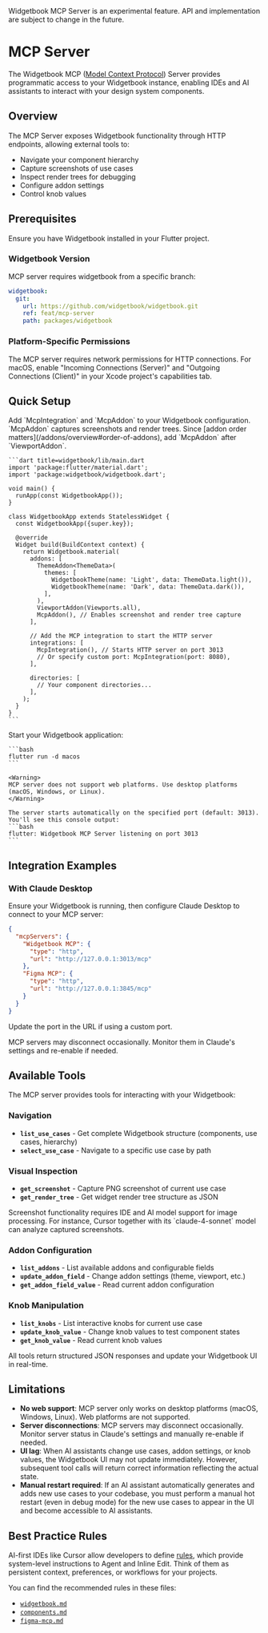 <Warning>
Widgetbook MCP Server is an experimental feature.
API and implementation are subject to change in the future.
</Warning>

# MCP Server

The Widgetbook MCP ([Model Context Protocol](https://docs.anthropic.com/en/docs/mcp)) Server provides programmatic access to your Widgetbook instance, enabling IDEs and AI assistants to interact with your design system components.

## Overview

The MCP Server exposes Widgetbook functionality through HTTP endpoints, allowing external tools to:

- Navigate your component hierarchy
- Capture screenshots of use cases
- Inspect render trees for debugging
- Configure addon settings
- Control knob values

## Prerequisites

Ensure you have Widgetbook installed in your Flutter project.

### Widgetbook Version

MCP server requires widgetbook from a specific branch:

```yaml
widgetbook:
  git:
    url: https://github.com/widgetbook/widgetbook.git
    ref: feat/mcp-server
    path: packages/widgetbook
```

### Platform-Specific Permissions

The MCP server requires network permissions for HTTP connections. 
For macOS, enable "Incoming Connections (Server)" and "Outgoing Connections (Client)" in your Xcode project's capabilities tab.

## Quick Setup

<Steps>
  <Step title="Add MCP Server and Addon to Your Widgetbook">
    Add `McpIntegration` and `McpAddon` to your Widgetbook configuration.
    `McpAddon` captures screenshots and render trees.
    Since [addon order matters](/addons/overview#order-of-addons), add `McpAddon` after `ViewportAddon`.

    ```dart title=widgetbook/lib/main.dart
    import 'package:flutter/material.dart';
    import 'package:widgetbook/widgetbook.dart';

    void main() {
      runApp(const WidgetbookApp());
    }

    class WidgetbookApp extends StatelessWidget {
      const WidgetbookApp({super.key});

      @override
      Widget build(BuildContext context) {
        return Widgetbook.material(
          addons: [
            ThemeAddon<ThemeData>(
              themes: [
                WidgetbookTheme(name: 'Light', data: ThemeData.light()),
                WidgetbookTheme(name: 'Dark', data: ThemeData.dark()),
              ],
            ),
            ViewportAddon(Viewports.all),
            McpAddon(), // Enables screenshot and render tree capture
          ],
          
          // Add the MCP integration to start the HTTP server
          integrations: [
            McpIntegration(), // Starts HTTP server on port 3013
            // Or specify custom port: McpIntegration(port: 8080),
          ],
          
          directories: [
            // Your component directories...
          ],
        );
      }
    }
    ```
  </Step>
  <Step title="Run Your Widgetbook">
    Start your Widgetbook application:

    ```bash
    flutter run -d macos
    ```

    <Warning>
    MCP server does not support web platforms. Use desktop platforms (macOS, Windows, or Linux).
    </Warning>

    The server starts automatically on the specified port (default: 3013). You'll see this console output:
    ```bash
    flutter: Widgetbook MCP Server listening on port 3013
    ```
  </Step>
</Steps>

## Integration Examples

### With Claude Desktop

Ensure your Widgetbook is running, then configure Claude Desktop to connect to your MCP server:

```json
{
  "mcpServers": {
    "Widgetbook MCP": {
      "type": "http",
      "url": "http://127.0.0.1:3013/mcp"
    },
    "Figma MCP": {
      "type": "http",
      "url": "http://127.0.0.1:3845/mcp"
    }
  }
}
```

Update the port in the URL if using a custom port.

<Warning>
MCP servers may disconnect occasionally. Monitor them in Claude's settings and re-enable if needed.
</Warning>

## Available Tools

The MCP server provides tools for interacting with your Widgetbook:

### Navigation
- **`list_use_cases`** - Get complete Widgetbook structure (components, use cases, hierarchy)
- **`select_use_case`** - Navigate to a specific use case by path

### Visual Inspection
- **`get_screenshot`** - Capture PNG screenshot of current use case
- **`get_render_tree`** - Get widget render tree structure as JSON

<Info>
Screenshot functionality requires IDE and AI model support for image processing. 
For instance, Cursor together with its `claude-4-sonnet` model can analyze captured screenshots.
</Info>

### Addon Configuration
- **`list_addons`** - List available addons and configurable fields
- **`update_addon_field`** - Change addon settings (theme, viewport, etc.)
- **`get_addon_field_value`** - Read current addon configuration

### Knob Manipulation
- **`list_knobs`** - List interactive knobs for current use case
- **`update_knob_value`** - Change knob values to test component states
- **`get_knob_value`** - Read current knob values

All tools return structured JSON responses and update your Widgetbook UI in real-time.

## Limitations

- **No web support**: MCP server only works on desktop platforms (macOS, Windows, Linux). Web platforms are not supported.
- **Server disconnections**: MCP servers may disconnect occasionally. Monitor server status in Claude's settings and manually re-enable if needed.
- **UI lag**: When AI assistants change use cases, addon settings, or knob values, the Widgetbook UI may not update immediately. However, subsequent tool calls will return correct information reflecting the actual state.
- **Manual restart required**: If an AI assistant automatically generates and adds new use cases to your codebase, you must perform a manual hot restart (even in debug mode) for the new use cases to appear in the UI and become accessible to AI assistants.

## Best Practice Rules

AI-first IDEs like Cursor allow developers to define [rules](https://docs.cursor.com/en/context/rules), which provide system-level instructions to Agent and Inline Edit. Think of them as persistent context, preferences, or workflows for your projects.

You can find the recommended rules in these files: 
- [`widgetbook.md`](https://github.com/widgetbook/widgetbook/tree/main/docs/assets/guides/widgetbook.md)
- [`components.md`](https://github.com/widgetbook/widgetbook/tree/main/docs/assets/guides/components.md)
- [`figma-mcp.md`](https://github.com/widgetbook/widgetbook/tree/main/docs/assets/guides/figma-mcp.md)
